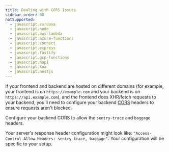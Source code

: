```yaml
---
title: Dealing with CORS Issues
sidebar_order: 80
notSupported:
  - javascript.cordova
  - javascript.node
  - javascript.aws-lambda
  - javascript.azure-functions
  - javascript.connect
  - javascript.express
  - javascript.fastify
  - javascript.gcp-functions
  - javascript.hapi
  - javascript.koa
  - javascript.nestjs
---
```


If your frontend and backend are hosted on different domains (for example, your frontend is on `https://example.com` and your backend is on `https://api.example.com`), and the frontend does XHR/fetch requests to your backend, you'll need to configure your backend [CORS](https://developer.mozilla.org/en-US/docs/Web/HTTP/Headers/Access-Control-Allow-Headers) headers to ensure requests aren't blocked.

Configure your backend CORS to allow the `sentry-trace` and `baggage` headers.

Your server's response header configuration might look like: `"Access-Control-Allow-Headers: sentry-trace, baggage"`. Your configuration will be specific to your setup.

